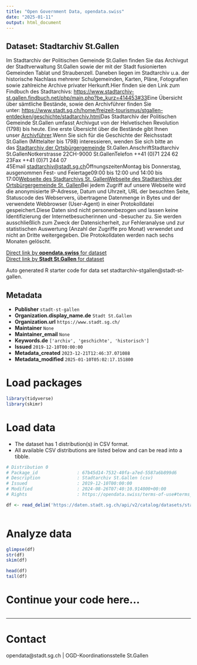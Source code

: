 ```yaml
---
title: "Open Government Data, opendata.swiss"
date: "2025-01-11"
output: html_document
---
```


## Dataset: Stadtarchiv St.Gallen

Im Stadtarchiv der Politischen Gemeinde St.Gallen finden Sie das Archivgut der Stadtverwaltung St.Gallen sowie der mit der Stadt fusionierten Gemeinden Tablat und Straubenzell. Daneben liegen im Stadtarchiv u.a. der historische Nachlass mehrerer Schulgemeinden, Karten, Pläne, Fotografien sowie zahlreiche Archive privater Herkunft.Hier finden sie den Link zum Findbuch des Stadtarchivs: [https://www.stadtarchiv-st.gallen.findbuch.net/php/main.php?be_kurz=414453#33](https://www.stadtarchiv-st.gallen.findbuch.net/php/main.php?be_kurz=414453#33)[](https://www.stadtarchiv-st.gallen.findbuch.net/php/main.php?be_kurz=414453#33)Eine Übersicht über sämtliche Bestände, sowie den Archivführer finden Sie unter: [https://www.stadt.sg.ch/home/freizeit-tourismus/stgallen-entdecken/geschichte/stadtarchiv.html](https://www.stadt.sg.ch/home/freizeit-tourismus/stgallen-entdecken/geschichte/stadtarchiv.html)[](https://www.stadt.sg.ch/home/freizeit-tourismus/stgallen-entdecken/geschichte/stadtarchiv.html)Das Stadtarchiv der Politischen Gemeinde St.Gallen umfasst Archivgut von der Helvetischen Revolution (1798) bis heute. Eine erste Übersicht über die Bestände gibt Ihnen unser [Archivführer](https://www.stadtarchiv-st.gallen.findbuch.net/home/Archivfuehrer%20-%20Auszug.pdf).Wenn Sie sich für die Geschichte der Reichsstadt St.Gallen (Mittelalter bis 1798) interessieren, wenden Sie sich bitte an das [Stadtarchiv der Ortsbürgergemeinde](http://www.stadtarchiv.ch/) St.Gallen.AnschriftStadtarchiv St.GallenNotkerstrasse 22CH-9000 St.GallenTelefon ++41 (0)71 224 62 23Fax ++41 (0)71 244 07 45Email [stadtarchiv@stadt.sg.ch](mailto:stadtarchiv@stadt.sg.ch)ÖffnungszeitenMontag bis Donnerstag, ausgenommen Fest- und Feiertage09:00 bis 12:00 und 14:00 bis 17:00[Webseite des Stadtarchivs St. Gallen](http://www.stadt.sg.ch/home/freizeit-tourismus/stgallen-entdecken/geschichte/stadtarchiv.html)[Webseite des Stadtarchivs der Ortsbürgergemeinde St. Gallen](http://www.stadtarchiv.ch/)Bei jedem Zugriff auf unsere Webseite wird die anonymisierte IP-Adresse, Datum und Uhrzeit, URL der besuchten Seite, Statuscode des Webservers, übertragene Datenmenge in Bytes und der verwendete Webbrowser (User-Agent) in einer Protokolldatei gespeichert.Diese Daten sind nicht personenbezogen und lassen keine Identifizierung der Internetbesucherinnen und -besucher zu. Sie werden ausschließlich zum Zweck der Datensicherheit, zur Fehleranalyse und zur statistischen Auswertung (Anzahl der Zugriffe pro Monat) verwendet und nicht an Dritte weitergegeben. Die Protokolldaten werden nach sechs Monaten gelöscht.

[Direct link by **opendata.swiss** for dataset](https://opendata.swiss/de/dataset/stadtarchiv-st-gallen)<br>
[Direct link by **Stadt St.Gallen** for dataset](https://daten.stadt.sg.ch/explore/dataset/stadtarchiv-stgallen/)

Auto generated R starter code for data set stadtarchiv-stgallen@stadt-st-gallen.

## Metadata

- **Publisher** `stadt-st-gallen`
- **Organization.display_name.de** `Stadt St.Gallen`
- **Organization.url** `https://www.stadt.sg.ch/`
- **Maintainer** `None`
- **Maintainer_email** `None`
- **Keywords.de** `['archiv', 'geschichte', 'historisch']`
- **Issued** `2019-12-10T00:00:00`
- **Metadata_created** `2023-12-21T12:46:37.071088`
- **Metadata_modified** `2025-01-10T05:02:17.151800`


# Load packages

```r

library(tidyverse)
library(skimr)

```

# Load data

-   The dataset has 1 distribution(s) in CSV format.
-   All available CSV distributions are listed below and can be read into a tibble.

```r

# Distribution 0
# Package_id               : 67b45d14-7532-40fa-a7ed-5587a6b899d6
# Description              : Stadtarchiv St.Gallen (csv)
# Issued                   : 2019-12-10T00:00:00
# Modified                 : 2024-08-26T07:40:10.914000+00:00
# Rights                   : https://opendata.swiss/terms-of-use#terms_by

df <- read_delim('https://daten.stadt.sg.ch/api/v2/catalog/datasets/stadtarchiv-stgallen/exports/csv?use_labels=true')



```

# Analyze data

```r

glimpse(df)
str(df)
skim(df)

head(df)
tail(df)

```

# Continue your code here...

```r

```

------------------------------------------------------------------------

# Contact

opendata@stadt.sg.ch | OGD-Koordinationsstelle St.Gallen
